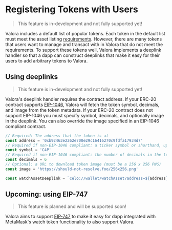# Registering Tokens with Users

> This feature is in-development and not fully supported yet!

Valora includes a default list of popular tokens. Each token in the
default list must meet the asset listing <a href={props.assetGuidelines}>requirements</a>.
However, there are many tokens that users
want to manage and transact with in Valora that do not meet the requirements. To
support these tokens well, Valora implements a deeplink handler so
that a dapp can construct deeplinks that make it easy for their users
to add arbitrary tokens to Valora.

## Using deeplinks

> This feature is in-development and not fully supported yet!

Valora's deeplink handler requires the contract address. If your
ERC-20 contract supports
[EIP-1046](https://github.com/ethereum/EIPs/blob/master/EIPS/eip-1046.md),
Valora will fetch the token symbol, decimals, and image from the token
metadata. If your ERC-20 contract does not support EIP-1046 you must
specify symbol, decimals, and optionally image in the deeplink. You
can also override the image specified in an EIP-1046 compliant
contract.

```ts
// Required: The address that the token is at
const address = '0xb92463e2262e700e29c16416270c9fdfa17934d7'
// Required if non-EIP-1046 compliant: a ticker symbol or shorthand, up to 5 chars.
const symbol = 'C4P'
// Required if non-EIP-1046 compliant: the number of decimals in the token
const decimals = 6
// Optional: a URL to download token image (must be a 256 x 256 PNG)
const image = 'https://should-not-resolve.foo/256x256.png'

const watchAssetDeeplink = `celo://wallet/watchAsset?address=${address}&symbol=${symbol}&decimals=${decimals}&image=${encodeURIComponent(image)}`
```

## Upcoming: using EIP-747

> This feature is planned and will be supported soon!

Valora aims to support
[EIP-747](https://github.com/ethereum/EIPs/blob/master/EIPS/eip-747.md)
to make it easy for dapp integrated with MetaMask's watch token
functionality to also support Valora.
